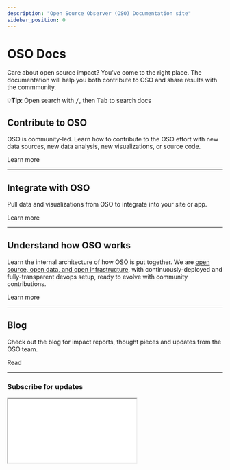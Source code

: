 ```yaml
---
description: "Open Source Observer (OSO) Documentation site"
sidebar_position: 0
---
```



# OSO Docs

Care about open source impact?
You've come to the right place.
The documentation will help you both contribute to OSO and share results with the commmunity.

💡**Tip**: Open search with <kbd>/</kbd>, then <kbd>Tab</kbd> to search docs

## Contribute to OSO

OSO is community-led. Learn how to contribute to the OSO effort
with new data sources, new data analysis, new visualizations, or source code.

<Link to="/docs/contribute/intro" className="button button--secondary button--lg">Learn more</Link>

---

## Integrate with OSO

Pull data and visualizations from OSO to integrate into your site or app.

<Link to="/docs/integrate/getting-started" className="button button--secondary button--lg">Learn more</Link>

---

## Understand how OSO works

Learn the internal architecture of how OSO is put together.
We are [open source, open data, and open infrastructure](/blog/open-source-open-data-open-infra),
with continuously-deployed and fully-transparent devops setup,
ready to evolve with community contributions.

<Link to="/docs/how-oso-works/intro" className="button button--secondary button--lg">Learn more</Link>

---

## Blog

Check out the blog for impact reports, thought pieces and updates from the OSO team.

<Link to="/blog" className="button button--secondary button--lg">Read</Link>

---

### Subscribe for updates

<iframe
  src={"https://kariba.substack.com/embed"}
  width={400}
  height={120}
  style={{
    background: "white",
  }}
  scrolling={"no"}
/>
